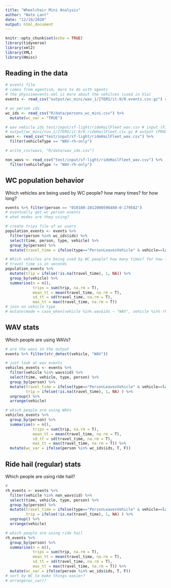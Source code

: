 ```yaml
---
title: "Wheelchair Mini Analysis"
author: "Nate Lant"
date: "12/10/2020"
output: html_document
---
```


```r
knitr::opts_chunk$set(echo = TRUE)
library(tidyverse)
library(xml2)
library(XML)
library(Hmisc)
```

## Reading in the data

```r
# events file
# comes from agentsim, more to do with agents
# the physsimevents.xml is more about the vehilces (used in Via)
events <- read_csv("output/wc_mini/wav_1/ITERS/it.0/0.events.csv.gz") # FILE

# wc person ids
wc_ids <- read_csv("R/data/persons_wc_mini.csv") %>%
  mutate(wc_var = "TRUE")

# wav vehicle ids test/input/sf-light/rideHailFleet_wav.csv # input (FILE)
# output/wc_mini/run_1/ITERS/it.0/0.rideHailFleet.csv.gz # output (PROCEDURAL)
wavs <- read_csv("test/input/sf-light/rideHailFleet_wav.csv") %>%
  filter(vehicleType == "WAV-rh-only")

# write_csv(wavs, "R/data/wav_ids.csv")

non_wavs <- read_csv("test/input/sf-light/rideHailFleet_wav.csv") %>%
  filter(vehicleType != "WAV-rh-only")
```

## WC population behavior

Which vehicles are being used by WC people? how many times? for how long?

```r
events %>% filter(person == "010100-2012000596480-0-179582")
# eventually get wc person events
# what modes are they using?

# create trips file of wc users
population_events <- events %>%
  filter(person %in% wc_ids$ids) %>%
  select(time, person, type, vehicle) %>%
  group_by(person) %>%
  mutate(travel_time = ifelse(type=="PersonLeavesVehicle" & vehicle==lag(vehicle), time - lag(time), NA)) %>% arrange(person)

```


```r
# Which vehicles are being used by WC people? how many times? for how long?
# travel time is in seconds
population_events %>% 
  mutate(trip = ifelse(!is.na(travel_time), 1, NA)) %>%
  group_by(vehicle) %>%
  summarise(n = n(),
            trips = sum(trip, na.rm = T),
            mean_tt = mean(travel_time, na.rm = T),
            sd_tt = sd(travel_time, na.rm = T),
            max_tt = max(travel_time, na.rm = T))
# join on vehicle type 
# mutate(mode = case_when(vehicle %in% wav$ids ~ "WAV", vehicle %in% rh$ids ~ "rh"))
```



## WAV stats

Which people are using WAVs?

```r
# are the wavs in the output
events %>% filter(str_detect(vehicle, "WAV"))
```


```r
# just look at wav events
vehicles_events <- events %>%
  filter(vehicle %in% wavs$id) %>%
  select(time, vehicle, type, person) %>% 
  group_by(person) %>%
  mutate(travel_time = ifelse(type=="PersonLeavesVehicle" & vehicle==lag(vehicle), time - lag(time), NA),
         trip = ifelse(!is.na(travel_time), 1, NA) ) %>% 
  ungroup() %>%
  arrange(vehicle)
```

```r
# which people are using WAVs
vehicles_events %>% 
  group_by(person) %>%
  summarise(n = n(),
            trips = sum(trip, na.rm = T),
            mean_tt = mean(travel_time, na.rm = T),
            sd_tt = sd(travel_time, na.rm = T),
            max_tt = max(travel_time, na.rm = T)) %>%
  mutate(wc_var = ifelse(person %in% wc_ids$ids, T, F))
```


## Ride hail (regular) stats

Which people are using ride hail?

```r
# 
rh_events <- events %>%
  filter(vehicle %in% non_wavs$id) %>%
  select(time, vehicle, type, person) %>% 
  group_by(person) %>%
  mutate(travel_time = ifelse(type=="PersonLeavesVehicle" & vehicle==lag(vehicle), time - lag(time), NA),
         trip = ifelse(!is.na(travel_time), 1, NA) ) %>% 
  ungroup() %>%
  arrange(vehicle)
```

```r
# which people are using ride hail
rh_events %>% 
  group_by(person) %>%
  summarise(n = n(),
            trips = sum(trip, na.rm = T),
            mean_tt = mean(travel_time, na.rm = T),
            sd_tt = sd(travel_time, na.rm = T),
            max_tt = max(travel_time, na.rm = T)) %>%
  mutate(wc_var = ifelse(person %in% wc_ids$ids, T, F)) 
# sort by WC to make things easier?
# arrange(wc_var)?
```
